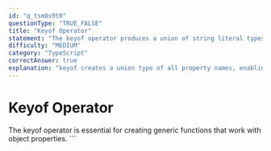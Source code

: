 ```yaml
---
id: "q_tsm8s9t0"
questionType: "TRUE_FALSE"
title: "Keyof Operator"
statement: "The keyof operator produces a union of string literal types representing the keys of an object type."
difficulty: "MEDIUM"
category: "TypeScript"
correctAnswer: true
explanation: "keyof creates a union type of all property names, enabling type-safe property access."
---
```


# Keyof Operator

The keyof operator is essential for creating generic functions that work with object properties.
\`\`\`
